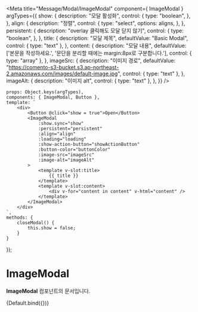 
<Meta
    title="Message/Modal/ImageModal"
    component={ ImageModal }
    argTypes={{
        show: {
            description: "모달 활성화",
            control: {
                type: "boolean",
            },
        },
        align: {
            description: "정렬",
            control: {
                type: "select",
                options: aligns,
            },
        },
        persistent: {
            description: "overlay 클릭해도 모달 닫지 않기",
            control: {
                type: "boolean",
            },
        },
        title: {
            description: "모달 제목",
            defaultValue: "Basic Modal",
            control: { type: "text" },
        },
        content: {
            description: "모달 내용",
            defaultValue: ['본문을 작성하세요.', '문단을 분리할 때에는 margin:8px로 구분합니다.'],
            control: { type: "array" },
        },
        imageSrc: {
            description: "이미지 경로",
            defaultValue: "https://comento-s3-bucket.s3.ap-northeast-2.amazonaws.com/images/default-image.jpg",
            control: { type: "text" },
        },
        imageAlt: {
            description: "이미지 alt",
            control: { type: "text" },
        },
    }}
/>

    props: Object.keys(argTypes),
    components: { ImageModal, Button },
    template: `
        <div>
            <Button @click="show = true">Open</Button>
            <ImageModal
                :show.sync="show"
                :persistent="persistent"
                :align="align"
                :loading="loading"
                :show-action-button="showActionButton"
                :button-color="buttonColor"
                :image-src="imageSrc"
                :image-alt="imageAlt"
            >
                <template v-slot:title>
                    {{ title }}
                </template>
                <template v-slot:content>
                    <div v-for="content in content" v-html="content" />
                </template>
            </ImageModal>
        </div>
    `,
    methods: {
        closeModal() {
            this.show = false;
        }
    }
});

# ImageModal

**ImageModal** 컴포넌트의 문서입니다.

<Story name="Default" height="100px">
    {Default.bind({})}
</Story>

<ArgsTable story="Default" />
